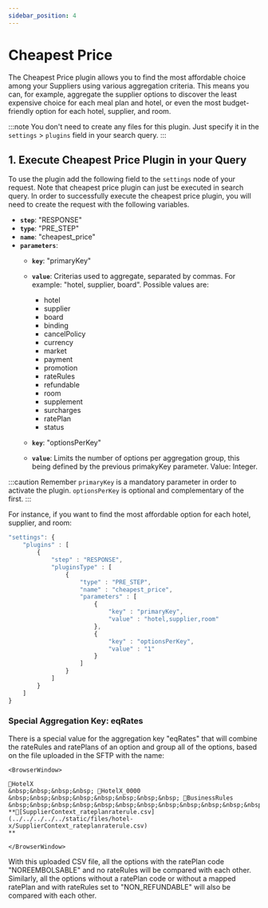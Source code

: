 ```yaml
---
sidebar_position: 4
---
```


# Cheapest Price

The Cheapest Price plugin allows you to find the most affordable choice among your Suppliers using various aggregation criteria. This means you can, for example, aggregate the supplier options to discover the least expensive choice for each meal plan and hotel, or even the most budget-friendly option for each hotel, supplier, and room.

:::note
You don't need to create any files for this plugin. Just specify it in the `settings` > `plugins` field in your search query.
:::

## 1. Execute Cheapest Price Plugin in your Query

To use the plugin add the following field to the `settings` node of your request. Note that cheapest price plugin can just be executed in search query. In order to successfully execute the cheapest price plugin, you will need to create the request with the following variables.

* **`step`**: "RESPONSE"
* **`type`**: "PRE_STEP"
* **`name`**: "cheapest_price"
* **`parameters`**:
	* **`key`**: "primaryKey"
	* **`value`**: Criterias used to aggregate, separated by commas. For example: "hotel, supplier, board". Possible values are: 
		* hotel
		* supplier
		* board
		* binding
		* cancelPolicy
		* currency
		* market
		* payment
		* promotion
		* rateRules
		* refundable
		* room 
		* supplement
		* surcharges
		* ratePlan
		* status

	* **`key`**: "optionsPerKey"
	* **`value`**: Limits the number of options per aggregation group, this being defined by the previous primakyKey parameter. Value: Integer.

:::caution Remember
`primaryKey` is a mandatory parameter in order to activate the plugin. `optionsPerKey` is optional and complementary of the first.
:::

For instance, if you want to find the most affordable option for each hotel, supplier, and room:

```js
"settings": {
    "plugins" : [
        {
            "step" : "RESPONSE",
            "pluginsType" : [
                {
                    "type" : "PRE_STEP",
                    "name" : "cheapest_price",
                    "parameters" : [
                        {
                            "key" : "primaryKey",
                            "value" : "hotel,supplier,room"
                        },
                        {
                            "key" : "optionsPerKey",
                            "value" : "1"
                        }
                    ]
                }
            ]
        }
    ]
}
```


### Special Aggregation Key: eqRates

There is a special value for the aggregation key "eqRates" that  will combine the rateRules and ratePlans of an option and group all of the options, based on the file uploaded in the SFTP with the name:

```mdx-code-block
<BrowserWindow>

📁HotelX  
&nbsp;&nbsp;&nbsp;&nbsp; 📁HotelX_0000  
&nbsp;&nbsp;&nbsp;&nbsp;&nbsp;&nbsp;&nbsp;&nbsp; 📁BusinessRules  
&nbsp;&nbsp;&nbsp;&nbsp;&nbsp;&nbsp;&nbsp;&nbsp;&nbsp;&nbsp;&nbsp;&nbsp; **📄[SupplierContext_rateplanraterule.csv](../../../../../static/files/hotel-x/SupplierContext_rateplanraterule.csv)
**

</BrowserWindow>
```



With this uploaded CSV file, all the options with the ratePlan code "NOREEMBOLSABLE" and no rateRules will be compared with each other. Similarly, all the options without a ratePlan code or without a mapped ratePlan and with rateRules set to "NON_REFUNDABLE" will also be compared with each other.
